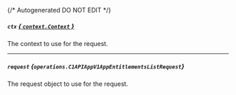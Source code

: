 {/* Autogenerated DO NOT EDIT  */}

##### `ctx` [*{ `context.Context` }*](https://pkg.go.dev/context#Context)
The context to use for the request.

---
##### `request` *{`operations.C1APIAppV1AppEntitlementsListRequest`}*
The request object to use for the request.
<Collapsible openLabel={Labels.showProperties} closeLabel={Labels.hideProperties}>
    <C1APIAppV1AppEntitlementsListRequest/>
</Collapsible>


